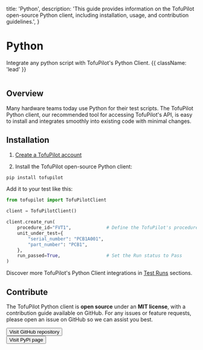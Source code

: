   title: 'Python',
  description:
    'This guide provides information on the TofuPilot open-source Python client, including installation, usage, and contribution guidelines.',
}

# Python

Integrate any python script with TofuPilot's Python Client. {{ className: 'lead' }}

<Image src="/python-client-header.png" alt="" />

## Overview

Many hardware teams today use Python for their test scripts. The TofuPilot Python client, our recommended tool for accessing TofuPilot's API, is easy to install and integrates smoothly into existing code with minimal changes.

## Installation

1. [Create a TofuPilot account](https://docs.tofupilot.com/user-management#sign-up)

2. Install the TofuPilot open-source Python client:

```bash
pip install tofupilot
```

Add it to your test like this:

```python {{ title: 'main.py' }}
from tofupilot import TofuPilotClient

client = TofuPilotClient()

client.create_run(
    procedure_id="FVT1",             # Define the TofuPilot's procedure ID
    unit_under_test={
        "serial_number": "PCB1A001",
        "part_number": "PCB1",
    },
    run_passed=True,                 # Set the Run status to Pass
)
```

Discover more TofuPilot's Python Client integrations in [Test Runs](/procedures) sections.

## Contribute

The TofuPilot Python client is **open source** under an **MIT license**, with a contribution guide available on GitHub. For any issues or feature requests, please open an issue on GitHub so we can assist you best.

<div className="not-prose">
  <Button
    href="https://github.com/tofupilot/python-client"
    variant="text"
    arrow="right"
    target="_blank"
    rel="noopener"
  >
    Visit GitHub repository
  </Button>
</div>

<div className="not-prose mt-8">
  <Button
    href="https://pypi.org/project/tofupilot/"
    variant="text"
    arrow="right"
    target="_blank"
    rel="noopener"
  >
    Visit PyPi page
  </Button>
</div>
